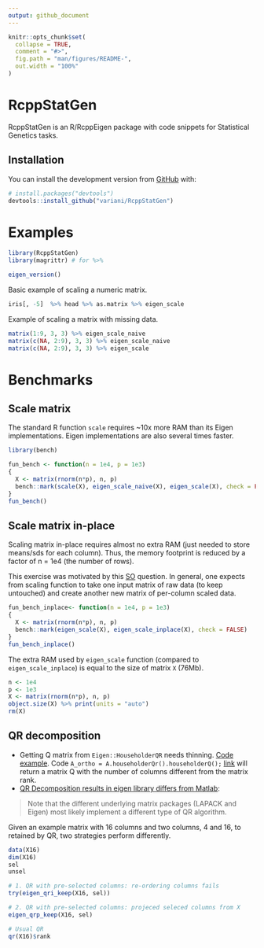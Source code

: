 ```yaml
---
output: github_document
---
```


<!-- README.md is generated from README.Rmd. Please edit that file -->

```r
knitr::opts_chunk$set(
  collapse = TRUE,
  comment = "#>",
  fig.path = "man/figures/README-",
  out.width = "100%"
)
```

# RcppStatGen

<!-- badges: start -->
<!-- badges: end -->

RcppStatGen is an R/RcppEigen package with code snippets for Statistical Genetics tasks.


## Installation

You can install the development version from [GitHub](https://github.com/) with:

``` r
# install.packages("devtools")
devtools::install_github("variani/RcppStatGen")
```

# Examples

```r
library(RcppStatGen)
library(magrittr) # for %>%

eigen_version()
```

Basic example of scaling a numeric matrix.

```r
iris[, -5]  %>% head %>% as.matrix %>% eigen_scale
```

Example of scaling a matrix with missing data.

```r
matrix(1:9, 3, 3) %>% eigen_scale_naive
matrix(c(NA, 2:9), 3, 3) %>% eigen_scale_naive
matrix(c(NA, 2:9), 3, 3) %>% eigen_scale
```

# Benchmarks

## Scale matrix

The standard R function `scale` requires ~10x more RAM than its Eigen implementations.
Eigen implementations are also several times faster.

```r
library(bench)

fun_bench <- function(n = 1e4, p = 1e3)
{
  X <- matrix(rnorm(n*p), n, p)
  bench::mark(scale(X), eigen_scale_naive(X), eigen_scale(X), check = FALSE, relative = TRUE)
}
fun_bench()
```

## Scale matrix in-place

Scaling matrix in-place requires almost no extra RAM (just needed to store means/sds for each column).
Thus, the memory footprint is reduced by a factor of n = 1e4 (the number of rows).

This exercise was motivated by this [SO](https://stackoverflow.com/questions/27935124/is-it-okay-to-modify-a-mapped-matrix-in-rcppeigen) question.
In general, one expects from scaling function to take one input matrix of raw data (to keep untouched) and create another new matrix of per-column scaled data.

```r
fun_bench_inplace<- function(n = 1e4, p = 1e3)
{
  X <- matrix(rnorm(n*p), n, p)
  bench::mark(eigen_scale(X), eigen_scale_inplace(X), check = FALSE)
}
fun_bench_inplace()
```

The extra RAM used by `eigen_scale` function (compared to `eigen_scale_inplace`)
is equal to the size of matrix `X` (76Mb).

```r
n <- 1e4
p <- 1e3
X <- matrix(rnorm(n*p), n, p)
object.size(X) %>% print(units = "auto")
rm(X)
```

## QR decomposition

- Getting Q matrix from `Eigen::HouseholderQR` needs thinning. [Code example](https://forum.kde.org/viewtopic.php?f=74&t=106635).
  Code `A_ortho = A.householderQr().householderQ();` [link](https://forum.kde.org/viewtopic.php?f=74&t=118568) will return a matrix Q 
  with the number of columns different from the matrix rank.
- [QR Decomposition results in eigen library differs from Matlab](https://math.stackexchange.com/questions/1396308/qr-decomposition-results-in-eigen-library-differs-from-matlab):

> Note that the different underlying matrix packages (LAPACK and Eigen) most likely implement a different type of QR algorithm.

Given an example matrix with 16 columns and two columns, 4 and 16, to retained by QR,
two strategies perform differently.

```r
data(X16)
dim(X16)
sel
unsel

# 1. QR with pre-selected columns: re-ordering columns fails
try(eigen_qri_keep(X16, sel))

# 2. QR with pre-selected columns: projeced seleced columns from X
eigen_qrp_keep(X16, sel)

# Usual QR 
qr(X16)$rank
```

